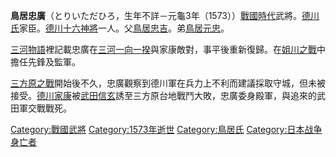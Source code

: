 {{unreferenced|time=2010-09-23T12:55:37+00:00}}
'''鳥居忠廣'''（とりいただひろ，生年不詳－元龜3年（1573））[[战国时代_(日本)|戰國時代]]武將。[[德川氏|德川氏]]家臣。[[德川十六神將|德川十六神將]]一人。父[[鳥居忠吉|鳥居忠吉]]。弟[[鳥居元忠|鳥居元忠]]。

[[三河物語|三河物語]]裡記載忠廣在[[三河一向一揆|三河一向一揆]]與家康敵對，事平後重新復歸。在[[姐川之戰|姐川之戰]]中擔任先鋒及監軍。

[[三方原之戰|三方原之戰]]開始後不久，忠廣觀察到德川軍在兵力上不利而建議採取守城，但未被接受。[[德川家康|德川家康]]被[[武田信玄|武田信玄]]誘至三方原台地戰鬥大敗，忠廣委身殿軍，與追來的武田軍交戰戰死。

[[Category:戰國武將|Category:戰國武將]]
[[Category:1573年逝世|Category:1573年逝世]]
[[Category:鳥居氏|Category:鳥居氏]]
[[Category:日本战争身亡者|Category:日本战争身亡者]]